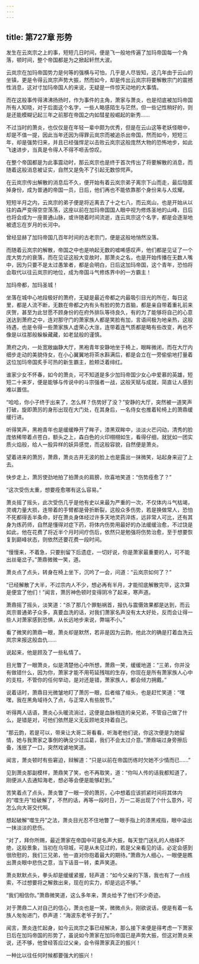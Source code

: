 ```yaml
---
---
---
```

title: 第727章 形势
---



发生在云岚宗之上的事，短短几日时间，便是飞一般地传遍了加玛帝国每一个角落，顿时间，整个帝国都是为之掀起轩然大波。

云岚宗在加玛帝国势力是何等的强横与可怕，几乎是人尽皆知，这几年由于云山的坐镇，更是令得云岚宗声势大振，然而如今，却是传出云岚宗将要解散宗门的震撼性消息，这对寸加玛帝国人的来说，无疑是一件惊天动地的大事情。

而在这般事传得沸沸扬扬时，作为事件的主角，萧家与萧炎，也是彻底被加玛帝国所有人知晓，对于后面这个名字，一些人略感陌生与茫然，但一些记性稍好的，则是还能模糊记起三年之前那在帝国之内如彗星般崛起的新秀……

不过当时的萧炎，也仅仅是在年轻一辈中颇为优秀，但是在云山这等老妖怪眼中，却是不值一提，因此当年还因为得罪云岚宗而被追杀出帝国，然而如今，短短三年，却是强势归来，并且已经强悍足以击败云岚宗这般庞然大物的恐怖地步，如此飞速进步，当真是令得人不得不咂舌惊叹。

在整个帝国都是为此事震动时，那云岚宗也是终于首次传出了将要解散的消息，而随着这般消息被证实，自然又是免不了引起无数惊愕声。

在云岚宗传出解散的消息后不久，便开始有着云岚宗弟子离宗下山而走，最后隐匿掉身份，成为普通的帝国一员，日后，他们再也不能依靠那个身份来与人炫耀。

短短半月之内，云岚宗的弟子便是将近离去了十之七八，而云岚山，也是开始从以往的森严变得空空荡荡，这座以前在加玛帝国国人眼中视为修炼圣地的山峰，日后也将会成为一座普通山脉，或许随着时间流逝，连云岚宗这个名字，都是会逐渐地被遗忘在岁月的长河中。

曾经显赫了加玛帝国几百年时间的古老宗门，便是这般地悄然没落。

而随着云岚宗的解散，帝国之中也是响起无数的嘘唏感叹声，他们都是见证了一个庞大势力的衰落，而在见证这般大变故时，那萧炎之名，也是开始传播在无数人嘴中，因为只要不是太过愚笨者，都是会明白，日后这加玛帝国，这个青年，恐怕将会取代以往云岚宗的地位，成为帝国斗气修炼界中的一方霸主！

加玛帝都，加玛圣城！

坐落在城中心地段极好的萧府，无疑是最近帝都之内最吸引目光的所在，每日这里，都是人流不断，无数在帝都之内有头有脸的势力首脑，都是亲自带着重礼前来庆贺，甚至为此甘愿不顾身份的在府外排队等待良久，有的为了能够将自己的心意送达到萧府之中，连对那守门的萧家族人都是笑脸有加，言语间极为地亲热，这般待遇，也是令得一些萧家族人虚荣心大涨，连带着连气质都是略有些改变，再也不像是以往那般躲躲藏藏，如老鼠般的谨慎。

萧府之内，一处宽敞幽静大厅，黑袍青年安静地坐于椅上，眼眸微闭，而在大厅内细步走动的美貌侍女，在小心翼翼地将茶水斟满后，都是会立在一旁偷偷地打量着这位加玛帝国炙手可热的新生霸主，脸颊泛着绯红。

谁家少女不怀春，如今的萧炎，可不知道是多少加玛帝国少女心中爱慕的英雄，短短二十来岁，便是能够与传说中的斗宗强者一战，这般天赋与成就，简直让人感到难以置信。

“哈哈，你小子终于出来了，怎么样？伤势好了没？”安静的大厅，突然被一道笑声打破，旋即萧厉的身形出现在大门处，在其身后，一名侍女也推着轮椅上的萧鼎缓缓行进。

听得笑声，黑袍青年也是缓缓睁开了眸子，漆黑双眸中，淡淡火芒闪动，清秀的脸庞依稀带着点苍白，额头之上，森白色的火印栩栩如生，看得仔细，就犹如一团实质火焰般，给人一股异样的妖异感觉，而这般容貌，自然便是萧炎。

望着进来的萧厉，萧鼎，萧炎古井无波的脸上也是露出一抹微笑，站起身来迎了上去。

快步走上，萧厉使劲地拍了拍萧炎的肩膀，欣喜地笑道：“伤势痊愈了？”

“这次受伤太重，想要痊愈哪有这么容易。”

萧炎摇了摇头，此次受伤几乎是他有史以来最为严重的一次，不仅体内斗气枯竭，灵魂力量大损，连带着的手臂都是骨折断裂，这般众多伤势，若是换做常人，恐怕不死都得丢半条命，好在萧炎身体经过许多天地灵药淬炼，远非常人可比，还有其身为炼药师，自然是懂得对症下药，将体内伤势用最好的办法缓缓治愈，不过饶是如此，他在花费了将近半个月时间疗伤后，依然只是勉强将伤势治愈，至于想要恢复到巅峰状态，则依然还要花费一段时间。

“慢慢来，不着急，只要别留下后遗症，一切好说，你是萧家最重要的人，可不能出丝毫岔子。”萧鼎微微一笑，道。

萧炎点了点头，转身在椅上坐下，沉吟了一会，问道：“云岚宗如何了？”

“已经解散了大半，不过宗内人不少，想必再有半月，才能彻底解散完毕，这次算是便宜了他们！”闻言，萧厉神色顿时变得阴冷了起来，寒声道。

萧鼎摇了摇头，淡笑道：“杀了那几个罪魁祸首，报仇与震慑效果都是达到，而云岚宗普通弟子众多，真要血洗的话，对我们萧家名声没有太大好处，反而会让得一些人对萧家感到恐惧，从长远地步来说，弊端不小。”

看了微笑的萧鼎一眼，萧炎却是默然，若非是因为云韵，他此次的确是打着血洗云岚宗来报这般血仇……

说起来，他是顾及了一些私情了。

目光瞥了一眼萧炎，似是清楚他心中所想，萧鼎一笑，缓缓地道：“三弟，你并没有做错什么，因为你，萧家才能不用苟延残喘的生存，你现在是所有萧家族人心中的支柱，不管你的任何举动，是对还是错，萧家族人，都会倾力拥戴。”

说着话时，萧鼎目光微皱地盯了萧厉一眼，后者缩了缩头，也是赶忙笑道：“嘿嘿，我在黑角域待久了点，与正常人有些脱节。”

听得两人话语，萧炎心头暖流淌过，这便是血脉相连的亲兄弟，不管自己做了什么，是错是对，可他们依然是义无反顾地支持着自己。

“那云韵，若是可以，带来让大哥二哥看看，听海老他们说，你这次便是为她留情，她与我萧家之事倒的确没少过瓜葛，我们不会太过介意。”萧鼎端过身旁擦后备，浅抿了一口，突然戏谑地笑道。

闻言，萧炎顿时有些窘迫，辩解道：“只是以前在帝国历练时欠她不少情而已……”

见到萧炎那副模样，萧鼎笑了笑，也不再取笑，道：“你叫人传的话我都知道了，刚便派人去通知海老，想必等会便是能够赶到。”

苦笑着点了点头，萧炎瞥了一眼一旁的萧厉，心中想着应该抓紧时间将其体内的“噬生丹”给破解了，不然的话，再等一段时日，万一二哥出现了个什么意外，可怎么向大哥交代啊。

想起破解“噬生丹”之法，萧炎目光忍不住地瞥了一眼手指上的漆黑戒指，眼中溢出一抹淡淡的悲伤。

“对了，拜你所赐，最近萧家在帝国中可是名声大振，每天登门送礼的人络绎不绝，这般景象，当初在乌坦城，可是从未见过的，若是父亲看见的话，必定会感到很欣慰的，我们三兄弟，他一直对你抱着最大的期待。”萧鼎为人细心，一眼便是瞧出萧炎眼中悲伤之意，当下话音一转，柔声笑道。

萧炎默默点头，拳头却是缓缓紧握，轻声道：“如今父亲的下落，我也有了一点线索，不过想要将之解救出来，现在的实力，却是远远不够。”

“我们相信你。”萧鼎微笑道，这么多年来，萧炎给予了他们不少奇迹。

对于萧鼎二人对自己的信心，萧炎也是一笑，微微点头，刚欲说话，便是有着一名族人匆匆进门，恭声道：“海波东老爷子到了。”

闻言，萧炎连忙起身，如今云岚宗之事已经解决，那么接下来便是得考虑一下萧家日后在加玛帝国的形势了，虽说如今萧家在加玛帝国已是声势大振，但这对萧炎来说，还不够，他曾经答应过父亲，会令得萧家真正的振兴！

一种比以往任何时候都要强大的振兴！